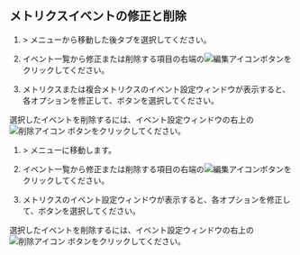 ## メトリクスイベントの修正と削除

<Xclude product="npm">

1. <Cmdname sid="event_statistic" className="uitext" /> &gt; <Cmdname sid="event_setting" className="uitext" />メニューから移動した後<Cmdname sid="metrics" className="uitext" />タブを選択してください。

2. イベント一覧から修正または削除する項目の右端の![編集アイコン](/img/ico-edit.svg)ボタンをクリックしてください。

3. メトリクスまたは複合メトリクスのイベント設定ウィンドウが表示すると、各オプションを修正して、<Cmdname sid="save" className="uitext" />ボタンを選択してください。

  選択したイベントを削除するには、イベント設定ウィンドウの右上の![削除アイコン](/img/ico-trash.svg) <Cmdname sid="delete" className="uitext" />ボタンをクリックしてください。

</Xclude>

<InDoc product="npm">

1. <Cmdname sid="event_statistic" className="uitext" /> &gt; <Cmdname sid="event_setting" className="uitext" />メニューに移動します。

2. イベント一覧から修正または削除する項目の右端の![編集アイコン](/img/ico-edit.svg)ボタンをクリックしてください。

3. メトリクスのイベント設定ウィンドウが表示すると、各オプションを修正して、<Cmdname sid="save" className="uitext" />ボタンを選択してください。

  選択したイベントを削除するには、イベント設定ウィンドウの右上の![削除アイコン](/img/ico-trash.svg) <Cmdname sid="delete" className="uitext" />ボタンをクリックしてください。

</InDoc>
